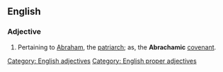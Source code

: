 ==English==

===Adjective===
{{en-adj|-}}

#Pertaining to [[Abraham]], the [[patriarch]]; as, the '''Abrachamic''' [[covenant]].

[[Category: English adjectives]]
[[Category: English proper adjectives]]